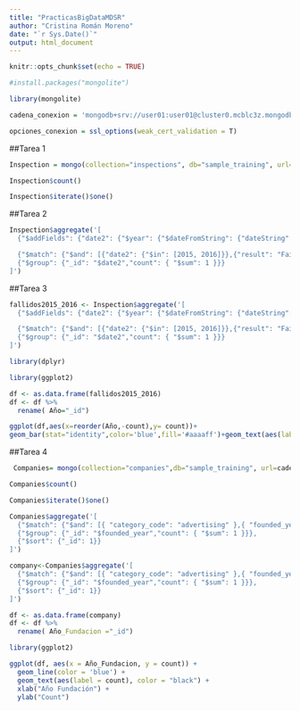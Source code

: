 ```yaml
---
title: "PracticasBigDataMDSR"
author: "Cristina Román Moreno"
date: "`r Sys.Date()`"
output: html_document
---
```


```r
knitr::opts_chunk$set(echo = TRUE)
```



```r
#install.packages("mongolite")

library(mongolite)

```

```r
cadena_conexion = 'mongodb+srv://user01:user01@cluster0.mcblc3z.mongodb.net/test'


```

```r
opciones_conexion = ssl_options(weak_cert_validation = T)

```


##Tarea 1



```r

Inspection = mongo(collection="inspections", db="sample_training", url=cadena_conexion, options = opciones_conexion)
```


```r

Inspection$count()

```


```r

Inspection$iterate()$one()

```




##Tarea 2





```r
Inspection$aggregate('[
  {"$addFields": {"date2": {"$year": {"$dateFromString": {"dateString": "$date"}}}}},

  {"$match": {"$and": [{"date2": {"$in": [2015, 2016]}},{"result": "Fail"}]}},
  {"$group": {"_id": "$date2","count": { "$sum": 1 }}}
]')
```


##Tarea 3


```r
fallidos2015_2016 <- Inspection$aggregate('[
  {"$addFields": {"date2": {"$year": {"$dateFromString": {"dateString": "$date"}}}}},

  {"$match": {"$and": [{"date2": {"$in": [2015, 2016]}},{"result": "Fail"}]}},
  {"$group": {"_id": "$date2","count": { "$sum": 1 }}}
]')

```


```r
library(dplyr)

library(ggplot2)
```


```r
df <- as.data.frame(fallidos2015_2016)
df <- df %>%
  rename( Año="_id")

ggplot(df,aes(x=reorder(Año,-count),y= count))+
geom_bar(stat="identity",color='blue',fill='#aaaaff')+geom_text(aes(label = count), color = "black") +xlab("Año")+ylab("fallido")
```


##Tarea 4

```r

 Companies= mongo(collection="companies",db="sample_training", url=cadena_conexion, options = opciones_conexion)
```




```r

Companies$count()

```

```r

Companies$iterate()$one()

```



```r

Companies$aggregate('[
  {"$match": {"$and": [{ "category_code": "advertising" },{ "founded_year": { "$gte": 2000 }}]}},
  {"$group": {"_id": "$founded_year","count": { "$sum": 1 }}},
  {"$sort": {"_id": 1}}
]')

```


```r

company<-Companies$aggregate('[
  {"$match": {"$and": [{ "category_code": "advertising" },{ "founded_year": { "$gte": 2000 }}]}},
  {"$group": {"_id": "$founded_year","count": { "$sum": 1 }}},
  {"$sort": {"_id": 1}}
]')

```



```r
df <- as.data.frame(company)
df <- df %>%
  rename( Año_Fundacion ="_id")
```


 
 
```r

library(ggplot2)

ggplot(df, aes(x = Año_Fundacion, y = count)) +
  geom_line(color = 'blue') +
  geom_text(aes(label = count), color = "black") +
  xlab("Año Fundación") +
  ylab("Count")

```
 
 